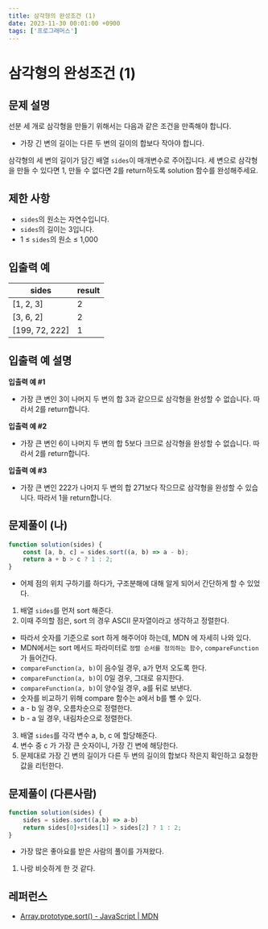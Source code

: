 ```yaml
---
title: 삼각형의 완성조건 (1)
date: 2023-11-30 00:01:00 +0900
tags: ['프로그래머스']
---
```


# 삼각형의 완성조건 (1)

## 문제 설명

선분 세 개로 삼각형을 만들기 위해서는 다음과 같은 조건을 만족해야 합니다.

- 가장 긴 변의 길이는 다른 두 변의 길이의 합보다 작아야 합니다.

삼각형의 세 변의 길이가 담긴 배열 `sides`이 매개변수로 주어집니다. 세 변으로 삼각형을 만들 수 있다면 1, 만들 수 없다면 2를 return하도록 solution 함수를 완성해주세요.

## 제한 사항

- `sides`의 원소는 자연수입니다.
- `sides`의 길이는 3입니다.
- 1 ≤ `sides`의 원소 ≤ 1,000

## 입출력 예

| sides | result |
| --- | --- |
| [1, 2, 3] | 2 |
| [3, 6, 2] | 2 |
| [199, 72, 222] | 1 |

## 입출력 예 설명

**입출력 예 #1**

- 가장 큰 변인 3이 나머지 두 변의 합 3과 같으므로 삼각형을 완성할 수 없습니다. 따라서 2를 return합니다.

**입출력 예 #2**

- 가장 큰 변인 6이 나머지 두 변의 합 5보다 크므로 삼각형을 완성할 수 없습니다. 따라서 2를 return합니다.

**입출력 예 #3**

- 가장 큰 변인 222가 나머지 두 변의 합 271보다 작으므로 삼각형을 완성할 수 있습니다. 따라서 1을 return합니다.

## 문제풀이 (나)

```jsx
function solution(sides) {
    const [a, b, c] = sides.sort((a, b) => a - b);
    return a + b > c ? 1 : 2;
}
```

- 어제 점의 위치 구하기를 하다가, 구조분해에 대해 알게 되어서 간단하게 할 수 있었다.
1. 배열 `sides`를 먼저 sort 해준다.
2. 이때 주의할 점은, sort 의 경우 ASCII 문자열이라고 생각하고 정렬한다.
 - 따라서 숫자를 기준으로 sort 하게 해주어야 하는데, MDN 에 자세히 나와 있다.
 - MDN에서는 sort 메서드 파라미터로 `정렬 순서를 정의하는 함수`, `compareFunction`가 들어간다.
  - `compareFunction(a, b)`이 음수일 경우, a가 먼저 오도록 한다.
  - `compareFunction(a, b)`이 0일 경우, 그대로 유지한다.
  - `compareFunction(a, b)`이 양수일 경우, a를 뒤로 보낸다.
  - 숫자를 비교하기 위해 compare 함수는 a에서 b를 뺄 수 있다.
  - a - b 일 경우, 오름차순으로 정렬한다.
  - b - a 일 경우, 내림차순으로 정렬한다.
3. 배열 `sides`를 각각 변수 a, b, c 에 할당해준다.
4. 변수 중 c 가 가장 큰 숫자이니, 가장 긴 변에 해당한다.
5. 문제대로 가장 긴 변의 길이가 다른 두 변의 길이의 합보다 작은지 확인하고 요청한 값을 리턴한다.

## 문제풀이 (다른사람)

```jsx
function solution(sides) {
    sides = sides.sort((a,b) => a-b)
    return sides[0]+sides[1] > sides[2] ? 1 : 2;
}
```

- 가장 많은 좋아요를 받은 사람의 풀이를 가져왔다.
1. 나랑 비슷하게 한 것 같다.

## 레퍼런스

- [Array.prototype.sort() - JavaScript | MDN](https://developer.mozilla.org/ko/docs/Web/JavaScript/Reference/Global_Objects/Array/sort#comparefunction)